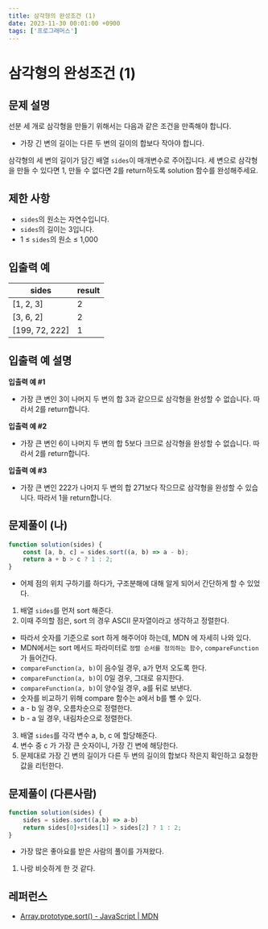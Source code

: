 ```yaml
---
title: 삼각형의 완성조건 (1)
date: 2023-11-30 00:01:00 +0900
tags: ['프로그래머스']
---
```


# 삼각형의 완성조건 (1)

## 문제 설명

선분 세 개로 삼각형을 만들기 위해서는 다음과 같은 조건을 만족해야 합니다.

- 가장 긴 변의 길이는 다른 두 변의 길이의 합보다 작아야 합니다.

삼각형의 세 변의 길이가 담긴 배열 `sides`이 매개변수로 주어집니다. 세 변으로 삼각형을 만들 수 있다면 1, 만들 수 없다면 2를 return하도록 solution 함수를 완성해주세요.

## 제한 사항

- `sides`의 원소는 자연수입니다.
- `sides`의 길이는 3입니다.
- 1 ≤ `sides`의 원소 ≤ 1,000

## 입출력 예

| sides | result |
| --- | --- |
| [1, 2, 3] | 2 |
| [3, 6, 2] | 2 |
| [199, 72, 222] | 1 |

## 입출력 예 설명

**입출력 예 #1**

- 가장 큰 변인 3이 나머지 두 변의 합 3과 같으므로 삼각형을 완성할 수 없습니다. 따라서 2를 return합니다.

**입출력 예 #2**

- 가장 큰 변인 6이 나머지 두 변의 합 5보다 크므로 삼각형을 완성할 수 없습니다. 따라서 2를 return합니다.

**입출력 예 #3**

- 가장 큰 변인 222가 나머지 두 변의 합 271보다 작으므로 삼각형을 완성할 수 있습니다. 따라서 1을 return합니다.

## 문제풀이 (나)

```jsx
function solution(sides) {
    const [a, b, c] = sides.sort((a, b) => a - b);
    return a + b > c ? 1 : 2;
}
```

- 어제 점의 위치 구하기를 하다가, 구조분해에 대해 알게 되어서 간단하게 할 수 있었다.
1. 배열 `sides`를 먼저 sort 해준다.
2. 이때 주의할 점은, sort 의 경우 ASCII 문자열이라고 생각하고 정렬한다.
 - 따라서 숫자를 기준으로 sort 하게 해주어야 하는데, MDN 에 자세히 나와 있다.
 - MDN에서는 sort 메서드 파라미터로 `정렬 순서를 정의하는 함수`, `compareFunction`가 들어간다.
  - `compareFunction(a, b)`이 음수일 경우, a가 먼저 오도록 한다.
  - `compareFunction(a, b)`이 0일 경우, 그대로 유지한다.
  - `compareFunction(a, b)`이 양수일 경우, a를 뒤로 보낸다.
  - 숫자를 비교하기 위해 compare 함수는 a에서 b를 뺄 수 있다.
  - a - b 일 경우, 오름차순으로 정렬한다.
  - b - a 일 경우, 내림차순으로 정렬한다.
3. 배열 `sides`를 각각 변수 a, b, c 에 할당해준다.
4. 변수 중 c 가 가장 큰 숫자이니, 가장 긴 변에 해당한다.
5. 문제대로 가장 긴 변의 길이가 다른 두 변의 길이의 합보다 작은지 확인하고 요청한 값을 리턴한다.

## 문제풀이 (다른사람)

```jsx
function solution(sides) {
    sides = sides.sort((a,b) => a-b)
    return sides[0]+sides[1] > sides[2] ? 1 : 2;
}
```

- 가장 많은 좋아요를 받은 사람의 풀이를 가져왔다.
1. 나랑 비슷하게 한 것 같다.

## 레퍼런스

- [Array.prototype.sort() - JavaScript | MDN](https://developer.mozilla.org/ko/docs/Web/JavaScript/Reference/Global_Objects/Array/sort#comparefunction)